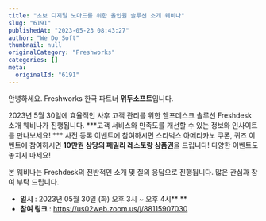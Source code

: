 ```yaml
---
title: "초보 디지털 노마드를 위한 올인원 솔루션 소개 웨비나"
slug: "6191"
publishedAt: "2023-05-23 08:43:27"
author: "We Do Soft"
thumbnail: null
originalCategory: "Freshworks"
categories: []
meta:
  originalId: "6191"
---
```


안녕하세요. Freshworks 한국 파트너 **위두소프트**입니다.

2023년 5월 30일에 효율적인 사후 고객 관리를 위한 헬프데스크 솔루션 Freshdesk 소개 웨비나가 진행됩니다. ***고객 서비스와 만족도를 개선할 수 있는 정보와 인사이트를 만나보세요! ***
사전 등록 이벤트에 참여하시면 스타벅스 아메리카노 쿠폰, 퀴즈 이벤트에 참여하시면 **10만원 상당의 패밀리 레스토랑 상품권**을 드립니다! 다양한 이벤트도 놓치지 마세요!

본 웨비나는 Freshdesk의 전반적인 소개 및 질의 응답으로 진행됩니다.
많은 관심과 참여 부탁 드립니다.

- **일시** : 2023년 05월 30일 (화) 오후 3시 ~ 오후 4시** **
- **참여 링크** : https://us02web.zoom.us/j/88115907030
